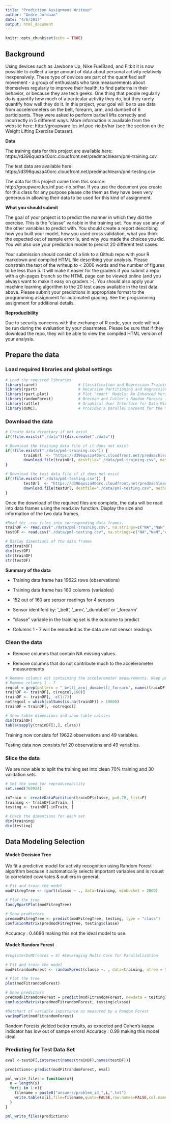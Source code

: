 ```yaml
---
title: "Prediction Assignment Writeup"
author: "Andre Jordaan"
date: "4/6/2017"
output: html_document
---
```


```r
knitr::opts_chunk$set(echo = TRUE)
```
## Background
Using devices such as Jawbone Up, Nike FuelBand, and Fitbit it is now possible to collect a large amount of data about personal activity relatively inexpensively. These type of devices are part of the quantified self movement - a group of enthusiasts who take measurements about themselves regularly to improve their health, to find patterns in their behavior, or because they are tech geeks. One thing that people regularly do is quantify how much of a particular activity they do, but they rarely quantify how well they do it. In this project, your goal will be to use data from accelerometers on the belt, forearm, arm, and dumbell of 6 participants. They were asked to perform barbell lifts correctly and incorrectly in 5 different ways. More information is available from the website here: http://groupware.les.inf.puc-rio.br/har (see the section on the Weight Lifting Exercise Dataset).

**Data**

The training data for this project are available here:
https://d396qusza40orc.cloudfront.net/predmachlearn/pml-training.csv

The test data are available here:
https://d396qusza40orc.cloudfront.net/predmachlearn/pml-testing.csv


The data for this project come from this source: http://groupware.les.inf.puc-rio.br/har. If you use the document you create for this class for any purpose please cite them as they have been very generous in allowing their data to be used for this kind of assignment.

**What you should submit**

The goal of your project is to predict the manner in which they did the exercise. This is the “classe” variable in the training set. You may use any of the other variables to predict with. You should create a report describing how you built your model, how you used cross validation, what you think the expected out of sample error is, and why you made the choices you did. You will also use your prediction model to predict 20 different test cases.

Your submission should consist of a link to a Github repo with your R markdown and compiled HTML file describing your analysis. Please constrain the text of the writeup to < 2000 words and the number of figures to be less than 5. It will make it easier for the graders if you submit a repo with a gh-pages branch so the HTML page can be viewed online (and you always want to make it easy on graders :-).
You should also apply your machine learning algorithm to the 20 test cases available in the test data above. Please submit your predictions in appropriate format to the programming assignment for automated grading. See the programming assignment for additional details.

**Reproducibility**

Due to security concerns with the exchange of R code, your code will not be run during the evaluation by your classmates. Please be sure that if they download the repo, they will be able to view the compiled HTML version of your analysis.

## Prepare the data

### Load required libraries and global settings

```r

# Load the required libraries
library(caret)                  # Classification and Regression Training 
library(rpart)                  # Recursive Partitioning and Regression Trees
library(rpart.plot)             # Plot 'rpart' Models: An Enhanced Version of 'plot.rpart'
library(randomForest)           # Breiman and Cutler's Random Forests for Classification and Regression
library(rattle)                 # Graphical User Interface for Data Mining in R
library(doMC);                  # Provides a parallel backend for the %dopar% function using

```

### Download the data

```r

# Create data directory if not exist
if(!file.exists("./data")){dir.create("./data")}

# Download the training data file if it does not exist
if(!file.exists("./data/pml-training.csv")) {
        trainUrl  <- "https://d396qusza40orc.cloudfront.net/predmachlearn/pml-training.csv"
        download.file(trainUrl, destfile="./data/pml-training.csv", method="curl", quiet=FALSE)
}

# Download the test data file if it does not exist
if(!file.exists("./data/pml-testing.csv")) {
        testUrl  <- "https://d396qusza40orc.cloudfront.net/predmachlearn/pml-testing.csv"
        download.file(testUrl, destfile="./data/pml-testing.csv", method="curl", quiet=FALSE)
}

```

Once the download of the required files are complete, the data will be read into data frames using the read.csv function. Display the size and information of the two data frames.

```r

#Read the .csv files into corresponding data frames.
trainDF <- read.csv("./data/pml-training.csv", na.strings=c("NA","NaN","#DIV/0!", ""))
testDF <- read.csv("./data/pml-testing.csv", na.strings=c("NA","NaN","#DIV/0!", ""))

# Dislay dimentions of the data frames
dim(trainDF)
dim(testDF)
str(trainDF)
str(testDF)

```

**Summary of the data**

- Training data frame has 19622 rows (observations)

- Training data frame has 160 columns (variables)

- 152 out of 160 are sensor readings for 4 sensors

- Sensor identifeid by: '_belt', '_arm', '_dumbbell' or '_forearm'

- "classe" variable in the training set is the outcome to predict

- Columns 1 - 7 will be remoded as the data are not sensor readings

### Clean the data

- Remove columns that contain NA missing values.

- Remove columns that do not contribute much to the accelerometer measurements

```r

# Remove columns not containing the accelerometer measurements. Keep prediction variable classe.
# Remove columns 1 - 7
reqcol = grep(pattern = "_belt|_arm|_dumbbell|_forearm", names(trainDF))
trainDF <- trainDF[, c(reqcol,160)]
trainDF <- trainDF[, -c(1:7)]
notreqcol = which(colSums(is.na(trainDF)) > 19000)
trainDF = trainDF[, -notreqcol]

# Show table dimensions and show table calsses
dim(trainDF)
table(sapply(trainDF[1,], class))

```

Training now consists fof 19622 observations and 49 variables.

Testing data  now consists fof 20 observations and 49 variables.

### Slice the data

We are now able to split the training set into clean 70% training and 30 validation sets.

```r

# Set the seed for reproduceability
set.seed(760924)

inTrain <- createDataPartition(trainDF$classe, p=0.70, list=F)
training <- trainDF[inTrain, ]
testing <- trainDF[-inTrain, ]

# Check the dimentions for each set
dim(training)
dim(testing)
```

## Data Modeling Selection

#### Model: Decision Tree

We fit a predictive model for activity recognition using Random Forest algorithm because it automatically selects important variables and is robust to correlated covariates & outliers in general. 


```r

# Fit and train the model
modFitregTree <- rpart(classe ~ ., data=training, minbucket = 2000)

# Plot the tree
fancyRpartPlot(modFitregTree)

# Show predictors
predmodFitregTree <- predict(modFitregTree, testing, type = "class")
confusionMatrix(predmodFitregTree, testing$classe)

```

Accuracy : 0.4686 making this not the ideal model to use.

#### Model: Random Forest

```r

#registerDoMC(cores = 4) #Leveraging Multi-Core for Parallelization

# Fit and train the model
modFitrandomForest <- randomForest(classe ~. , data=training, ntree = 500)

# Plot the tree
plot(modFitrandomForest)

# Show predictors
predmodFitrandomForest = predict(modFitrandomForest, newdata = testing)
confusionMatrix(predmodFitrandomForest, testing$classe)

#Dotchart of variable importance as measured by a Random Forest
varImpPlot(modFitrandomForest)

```

Random Forests yielded better results, as expected and Cohen’s kappa indicator has low out of sampe errors! Accuracy : 0.99 making this model ideal.

### Predicting for Test Data Set

```r

eval <-testDF[,intersect(names(trainDF),names(testDF))] 

predictions<-predict(modFitrandomForest, eval)

pml_write_files = function(x){
  n = length(x)
  for(i in 1:n){
    filename = paste0("answers/problem_id_",i,".txt")
    write.table(x[i],file=filename,quote=FALSE,row.names=FALSE,col.names=FALSE)
  }
}

pml_write_files(predictions)

```





